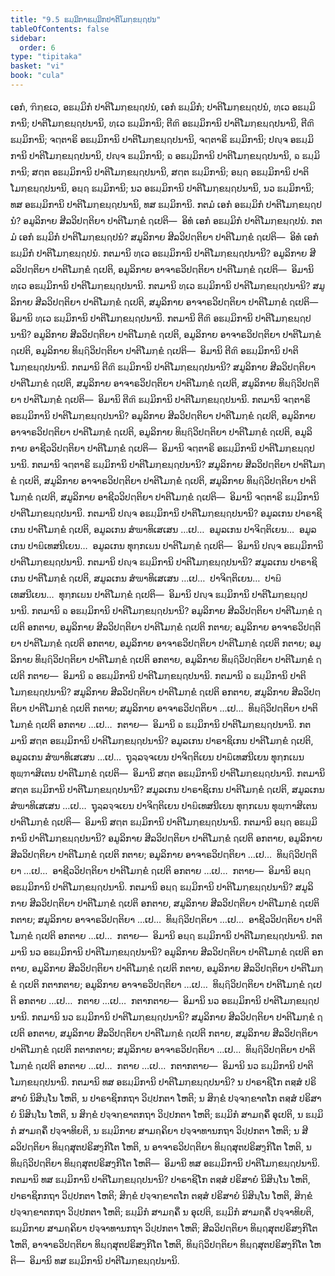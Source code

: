 ```yaml
---
title: "9.5 ຘມ຺ມິກາຘມ຺ມິກປາຕິໂມກ຺ຂຏ຺ຐປນ"
tableOfContents: false
sidebar:
  order: 6
type: "tipitaka"
basket: "vi"
book: "cula"
---
```



<DynamicBreadcrumb />

<Division number="387" book="cula">

<Paragraph number="1883" book="cula">
ເອກໍ, ຠິກ຺ຂເວ, ອຘມ຺ມິກໍ ປາຕິໂມກ຺ຂຏ຺ຐປນໍ, ເອກໍ ຘມ຺ມິກໍ; ປາຕິໂມກ຺ຂຏ຺ຐປນໍ, ທ຺ເວ ອຘມ຺ມິການິ; ປາຕິໂມກ຺ຂຏ຺ຐປນານິ, ທ຺ເວ ຘມ຺ມິການິ; ຕີຓິ ອຘມ຺ມິການິ ປາຕິໂມກ຺ຂຏ຺ຐປນານິ, ຕີຓິ ຘມ຺ມິການິ; ຈຕ຺ຕາຣິ ອຘມ຺ມິການິ ປາຕິໂມກ຺ຂຏ຺ຐປນານິ, ຈຕ຺ຕາຣິ ຘມ຺ມິການິ; ປຎ຺ຈ ອຘມ຺ມິການິ ປາຕິໂມກ຺ຂຏ຺ຐປນານິ, ປຎ຺ຈ ຘມ຺ມິການິ; ຉ ອຘມ຺ມິການິ ປາຕິໂມກ຺ຂຏ຺ຐປນານິ, ຉ ຘມ຺ມິການິ; ສຕ຺ຕ ອຘມ຺ມິການິ ປາຕິໂມກ຺ຂຏ຺ຐປນານິ, ສຕ຺ຕ ຘມ຺ມິການິ; ອຏ຺ຐ ອຘມ຺ມິການິ ປາຕິໂມກ຺ຂຏ຺ຐປນານິ, ອຏ຺ຐ ຘມ຺ມິການິ; ນວ ອຘມ຺ມິການິ ປາຕິໂມກ຺ຂຏ຺ຐປນານິ, ນວ ຘມ຺ມິການິ; ທສ ອຘມ຺ມິການິ ປາຕິໂມກ຺ຂຏ຺ຐປນານິ, ທສ ຘມ຺ມິການິ.
</Paragraph>

<Paragraph number="1884" book="cula">
ກຕມໍ ເອກໍ ອຘມ຺ມິກໍ ປາຕິໂມກ຺ຂຏ຺ຐປນໍ? ອມູລິກາຍ ສີລວິປຕ຺ຕິຍາ ປາຕິໂມກ຺ຂໍ ຐເປຕິ—  ອິທໍ ເອກໍ ອຘມ຺ມິກໍ ປາຕິໂມກ຺ຂຏ຺ຐປນໍ. ກຕມໍ ເອກໍ ຘມ຺ມິກໍ ປາຕິໂມກ຺ຂຏ຺ຐປນໍ? ສມູລິກາຍ ສີລວິປຕ຺ຕິຍາ ປາຕິໂມກ຺ຂໍ ຐເປຕິ—  ອິທໍ ເອກໍ ຘມ຺ມິກໍ ປາຕິໂມກ຺ຂຏ຺ຐປນໍ.
</Paragraph>

<Paragraph number="1885" book="cula">
ກຕມານິ ທ຺ເວ ອຘມ຺ມິການິ ປາຕິໂມກ຺ຂຏ຺ຐປນານິ? ອມູລິກາຍ ສີລວິປຕ຺ຕິຍາ ປາຕິໂມກ຺ຂໍ ຐເປຕິ, ອມູລິກາຍ ອາຈາຣວິປຕ຺ຕິຍາ ປາຕິໂມກ຺ຂໍ ຐເປຕິ—  ອິມານິ ທ຺ເວ ອຘມ຺ມິການິ ປາຕິໂມກ຺ຂຏ຺ຐປນານິ. ກຕມານິ ທ຺ເວ ຘມ຺ມິການິ ປາຕິໂມກ຺ຂຏ຺ຐປນານິ? ສມູລິກາຍ ສີລວິປຕ຺ຕິຍາ ປາຕິໂມກ຺ຂໍ ຐເປຕິ, ສມູລິກາຍ ອາຈາຣວິປຕ຺ຕິຍາ ປາຕິໂມກ຺ຂໍ ຐເປຕິ—  ອິມານິ ທ຺ເວ ຘມ຺ມິການິ ປາຕິໂມກ຺ຂຏ຺ຐປນານິ.
</Paragraph>

<Paragraph number="1886" book="cula">
ກຕມານິ ຕີຓິ ອຘມ຺ມິການິ ປາຕິໂມກ຺ຂຏ຺ຐປນານິ? ອມູລິກາຍ ສີລວິປຕ຺ຕິຍາ ປາຕິໂມກ຺ຂໍ ຐເປຕິ, ອມູລິກາຍ ອາຈາຣວິປຕ຺ຕິຍາ ປາຕິໂມກ຺ຂໍ ຐເປຕິ, ອມູລິກາຍ ທິຏ຺ຐິວິປຕ຺ຕິຍາ ປາຕິໂມກ຺ຂໍ ຐເປຕິ—  ອິມານິ ຕີຓິ ອຘມ຺ມິການິ ປາຕິໂມກ຺ຂຏ຺ຐປນານິ. ກຕມານິ ຕີຓິ ຘມ຺ມິການິ ປາຕິໂມກ຺ຂຏ຺ຐປນານິ? ສມູລິກາຍ ສີລວິປຕ຺ຕິຍາ ປາຕິໂມກ຺ຂໍ ຐເປຕິ, ສມູລິກາຍ ອາຈາຣວິປຕ຺ຕິຍາ ປາຕິໂມກ຺ຂໍ ຐເປຕິ, ສມູລິກາຍ ທິຏ຺ຐິວິປຕ຺ຕິຍາ ປາຕິໂມກ຺ຂໍ ຐເປຕິ—  ອິມານິ ຕີຓິ ຘມ຺ມິການິ ປາຕິໂມກ຺ຂຏ຺ຐປນານິ.
</Paragraph>

<Paragraph number="1887" book="cula">
ກຕມານິ ຈຕ຺ຕາຣິ ອຘມ຺ມິການິ ປາຕິໂມກ຺ຂຏ຺ຐປນານິ? ອມູລິກາຍ ສີລວິປຕ຺ຕິຍາ ປາຕິໂມກ຺ຂໍ ຐເປຕິ, ອມູລິກາຍ ອາຈາຣວິປຕ຺ຕິຍາ ປາຕິໂມກ຺ຂໍ ຐເປຕິ, ອມູລິກາຍ ທິຏ຺ຐິວິປຕ຺ຕິຍາ ປາຕິໂມກ຺ຂໍ ຐເປຕິ, ອມູລິກາຍ ອາຊີວວິປຕ຺ຕິຍາ ປາຕິໂມກ຺ຂໍ ຐເປຕິ—  ອິມານິ ຈຕ຺ຕາຣິ ອຘມ຺ມິການິ ປາຕິໂມກ຺ຂຏ຺ຐປນານິ. ກຕມານິ ຈຕ຺ຕາຣິ ຘມ຺ມິການິ ປາຕິໂມກ຺ຂຏ຺ຐປນານິ? ສມູລິກາຍ ສີລວິປຕ຺ຕິຍາ ປາຕິໂມກ຺ຂໍ ຐເປຕິ, ສມູລິກາຍ ອາຈາຣວິປຕ຺ຕິຍາ ປາຕິໂມກ຺ຂໍ ຐເປຕິ, ສມູລິກາຍ ທິຏ຺ຐິວິປຕ຺ຕິຍາ ປາຕິໂມກ຺ຂໍ ຐເປຕິ, ສມູລິກາຍ ອາຊີວວິປຕ຺ຕິຍາ ປາຕິໂມກ຺ຂໍ ຐເປຕິ—  ອິມານິ ຈຕ຺ຕາຣິ ຘມ຺ມິການິ ປາຕິໂມກ຺ຂຏ຺ຐປນານິ.
</Paragraph>

<Paragraph number="1888" book="cula">
ກຕມານິ ປຎ຺ຈ ອຘມ຺ມິການິ ປາຕິໂມກ຺ຂຏ຺ຐປນານິ? ອມູລເກນ ປາຣາຊິເກນ ປາຕິໂມກ຺ຂໍ ຐເປຕິ, ອມູລເກນ ສໍຆາທິເສເສນ …ເປ…  ອມູລເກນ ປາຈິຕ຺ຕິເຍນ…  ອມູລເກນ ປາຏິເທສນີເຍນ…  ອມູລເກນ ທຸກ຺ກເຏນ ປາຕິໂມກ຺ຂໍ ຐເປຕິ—  ອິມານິ ປຎ຺ຈ ອຘມ຺ມິການິ ປາຕິໂມກ຺ຂຏ຺ຐປນານິ. ກຕມານິ ປຎ຺ຈ ຘມ຺ມິການິ ປາຕິໂມກ຺ຂຏ຺ຐປນານິ? ສມູລເກນ ປາຣາຊິເກນ ປາຕິໂມກ຺ຂໍ ຐເປຕິ, ສມູລເກນ ສໍຆາທິເສເສນ …ເປ…  ປາຈິຕ຺ຕິເຍນ…  ປາຏິເທສນີເຍນ…  ທຸກ຺ກເຏນ ປາຕິໂມກ຺ຂໍ ຐເປຕິ—  ອິມານິ ປຎ຺ຈ ຘມ຺ມິການິ ປາຕິໂມກ຺ຂຏ຺ຐປນານິ.
</Paragraph>

<Paragraph number="1889" book="cula">
ກຕມານິ ຉ ອຘມ຺ມິການິ ປາຕິໂມກ຺ຂຏ຺ຐປນານິ? ອມູລິກາຍ ສີລວິປຕ຺ຕິຍາ ປາຕິໂມກ຺ຂໍ ຐເປຕິ ອກຕາຍ, ອມູລິກາຍ ສີລວິປຕ຺ຕິຍາ ປາຕິໂມກ຺ຂໍ ຐເປຕິ ກຕາຍ; ອມູລິກາຍ ອາຈາຣວິປຕ຺ຕິຍາ ປາຕິໂມກ຺ຂໍ ຐເປຕິ ອກຕາຍ, ອມູລິກາຍ ອາຈາຣວິປຕ຺ຕິຍາ ປາຕິໂມກ຺ຂໍ ຐເປຕິ ກຕາຍ; ອມູລິກາຍ ທິຏ຺ຐິວິປຕ຺ຕິຍາ ປາຕິໂມກ຺ຂໍ ຐເປຕິ ອກຕາຍ, ອມູລິກາຍ ທິຏ຺ຐິວິປຕ຺ຕິຍາ ປາຕິໂມກ຺ຂໍ ຐເປຕິ ກຕາຍ—  ອິມານິ ຉ ອຘມ຺ມິການິ ປາຕິໂມກ຺ຂຏ຺ຐປນານິ. ກຕມານິ ຉ ຘມ຺ມິການິ ປາຕິໂມກ຺ຂຏ຺ຐປນານິ? ສມູລິກາຍ ສີລວິປຕ຺ຕິຍາ ປາຕິໂມກ຺ຂໍ ຐເປຕິ ອກຕາຍ, ສມູລິກາຍ ສີລວິປຕ຺ຕິຍາ ປາຕິໂມກ຺ຂໍ ຐເປຕິ ກຕາຍ; ສມູລິກາຍ ອາຈາຣວິປຕ຺ຕິຍາ …ເປ…  ທິຏ຺ຐິວິປຕ຺ຕິຍາ ປາຕິໂມກ຺ຂໍ ຐເປຕິ ອກຕາຍ …ເປ…  ກຕາຍ—  ອິມານິ ຉ ຘມ຺ມິການິ ປາຕິໂມກ຺ຂຏ຺ຐປນານິ.
</Paragraph>

<Paragraph number="1890" book="cula">
ກຕມານິ ສຕ຺ຕ ອຘມ຺ມິການິ ປາຕິໂມກ຺ຂຏ຺ຐປນານິ? ອມູລເກນ ປາຣາຊິເກນ ປາຕິໂມກ຺ຂໍ ຐເປຕິ, ອມູລເກນ ສໍຆາທິເສເສນ …ເປ…  ຖຸລ຺ລຈ຺ຈເຍນ ປາຈິຕ຺ຕິເຍນ ປາຏິເທສນີເຍນ ທຸກ຺ກເຏນ ທຸພ຺ຠາສິເຕນ ປາຕິໂມກ຺ຂໍ ຐເປຕິ—  ອິມານິ ສຕ຺ຕ ອຘມ຺ມິການິ ປາຕິໂມກ຺ຂຏ຺ຐປນານິ. ກຕມານິ ສຕ຺ຕ ຘມ຺ມິການິ ປາຕິໂມກ຺ຂຏ຺ຐປນານິ? ສມູລເກນ ປາຣາຊິເກນ ປາຕິໂມກ຺ຂໍ ຐເປຕິ, ສມູລເກນ ສໍຆາທິເສເສນ …ເປ…  ຖຸລ຺ລຈ຺ຈເຍນ ປາຈິຕ຺ຕິເຍນ ປາຏິເທສນີເຍນ ທຸກ຺ກເຏນ ທຸພ຺ຠາສິເຕນ ປາຕິໂມກ຺ຂໍ ຐເປຕິ—  ອິມານິ ສຕ຺ຕ ຘມ຺ມິການິ ປາຕິໂມກ຺ຂຏ຺ຐປນານິ.
</Paragraph>

<Paragraph number="1891" book="cula">
ກຕມານິ ອຏ຺ຐ ອຘມ຺ມິການິ ປາຕິໂມກ຺ຂຏ຺ຐປນານິ? ອມູລິກາຍ ສີລວິປຕ຺ຕິຍາ ປາຕິໂມກ຺ຂໍ ຐເປຕິ ອກຕາຍ, ອມູລິກາຍ ສີລວິປຕ຺ຕິຍາ ປາຕິໂມກ຺ຂໍ ຐເປຕິ ກຕາຍ; ອມູລິກາຍ ອາຈາຣວິປຕ຺ຕິຍາ …ເປ…  ທິຏ຺ຐິວິປຕ຺ຕິຍາ …ເປ…  ອາຊີວວິປຕ຺ຕິຍາ ປາຕິໂມກ຺ຂໍ ຐເປຕິ ອກຕາຍ …ເປ…  ກຕາຍ—  ອິມານິ ອຏ຺ຐ ອຘມ຺ມິການິ ປາຕິໂມກ຺ຂຏ຺ຐປນານິ. ກຕມານິ ອຏ຺ຐ ຘມ຺ມິການິ ປາຕິໂມກ຺ຂຏ຺ຐປນານິ? ສມູລິກາຍ ສີລວິປຕ຺ຕິຍາ ປາຕິໂມກ຺ຂໍ ຐເປຕິ ອກຕາຍ, ສມູລິກາຍ ສີລວິປຕ຺ຕິຍາ ປາຕິໂມກ຺ຂໍ ຐເປຕິ ກຕາຍ; ສມູລິກາຍ ອາຈາຣວິປຕ຺ຕິຍາ …ເປ…  ທິຏ຺ຐິວິປຕ຺ຕິຍາ …ເປ…  ອາຊີວວິປຕ຺ຕິຍາ ປາຕິໂມກ຺ຂໍ ຐເປຕິ ອກຕາຍ …ເປ…  ກຕາຍ—  ອິມານິ ອຏ຺ຐ ຘມ຺ມິການິ ປາຕິໂມກ຺ຂຏ຺ຐປນານິ.
</Paragraph>

<Paragraph number="1892" book="cula">
ກຕມານິ ນວ ອຘມ຺ມິການິ ປາຕິໂມກ຺ຂຏ຺ຐປນານິ? ອມູລິກາຍ ສີລວິປຕ຺ຕິຍາ ປາຕິໂມກ຺ຂໍ ຐເປຕິ ອກຕາຍ, ອມູລິກາຍ ສີລວິປຕ຺ຕິຍາ ປາຕິໂມກ຺ຂໍ ຐເປຕິ ກຕາຍ, ອມູລິກາຍ ສີລວິປຕ຺ຕິຍາ ປາຕິໂມກ຺ຂໍ ຐເປຕິ ກຕາກຕາຍ; ອມູລິກາຍ ອາຈາຣວິປຕ຺ຕິຍາ …ເປ…  ທິຏ຺ຐິວິປຕ຺ຕິຍາ ປາຕິໂມກ຺ຂໍ ຐເປຕິ ອກຕາຍ …ເປ…  ກຕາຍ …ເປ…  ກຕາກຕາຍ—  ອິມານິ ນວ ອຘມ຺ມິການິ ປາຕິໂມກ຺ຂຏ຺ຐປນານິ. ກຕມານິ ນວ ຘມ຺ມິການິ ປາຕິໂມກ຺ຂຏ຺ຐປນານິ? ສມູລິກາຍ ສີລວິປຕ຺ຕິຍາ ປາຕິໂມກ຺ຂໍ ຐເປຕິ ອກຕາຍ, ສມູລິກາຍ ສີລວິປຕ຺ຕິຍາ ປາຕິໂມກ຺ຂໍ ຐເປຕິ ກຕາຍ, ສມູລິກາຍ ສີລວິປຕ຺ຕິຍາ ປາຕິໂມກ຺ຂໍ ຐເປຕິ ກຕາກຕາຍ; ສມູລິກາຍ ອາຈາຣວິປຕ຺ຕິຍາ …ເປ…  ທິຏ຺ຐິວິປຕ຺ຕິຍາ ປາຕິໂມກ຺ຂໍ ຐເປຕິ ອກຕາຍ …ເປ…  ກຕາຍ …ເປ…  ກຕາກຕາຍ—  ອິມານິ ນວ ຘມ຺ມິການິ ປາຕິໂມກ຺ຂຏ຺ຐປນານິ.
</Paragraph>

<Paragraph number="1893" book="cula">
ກຕມານິ ທສ ອຘມ຺ມິການິ ປາຕິໂມກ຺ຂຏ຺ຐປນານິ? ນ ປາຣາຊິໂກ ຕສ຺ສໍ ປຣິສາຍໍ ນິສິນ຺ໂນ ໂຫຕິ, ນ ປາຣາຊິກກຖາ ວິປ຺ປກຕາ ໂຫຕິ; ນ ສິກ຺ຂໍ ປຈ຺ຈກ຺ຂາຕໂກ ຕສ຺ສໍ ປຣິສາຍໍ ນິສິນ຺ໂນ ໂຫຕິ, ນ ສິກ຺ຂໍ ປຈ຺ຈກ຺ຂາຕກຖາ ວິປ຺ປກຕາ ໂຫຕິ; ຘມ຺ມິກໍ ສາມຄ຺ຄິໍ ອຸເປຕິ, ນ ຘມ຺ມິກໍ ສາມຄ຺ຄິໍ ປຈ຺ຈາທິຍຕິ, ນ ຘມ຺ມິກາຍ ສາມຄ຺ຄິຍາ ປຈ຺ຈາທານກຖາ ວິປ຺ປກຕາ ໂຫຕິ; ນ ສີລວິປຕ຺ຕິຍາ ທິຏ຺ຐສຸຕປຣິສງ຺ກິໂຕ ໂຫຕິ, ນ ອາຈາຣວິປຕ຺ຕິຍາ ທິຏ຺ຐສຸຕປຣິສງ຺ກິໂຕ ໂຫຕິ, ນ ທິຏ຺ຐິວິປຕ຺ຕິຍາ ທິຏ຺ຐສຸຕປຣິສງ຺ກິໂຕ ໂຫຕິ—  ອິມານິ ທສ ອຘມ຺ມິການິ ປາຕິໂມກ຺ຂຏ຺ຐປນານິ. ກຕມານິ ທສ ຘມ຺ມິການິ ປາຕິໂມກ຺ຂຏ຺ຐປນານິ? ປາຣາຊິໂກ ຕສ຺ສໍ ປຣິສາຍໍ ນິສິນ຺ໂນ ໂຫຕິ, ປາຣາຊິກກຖາ ວິປ຺ປກຕາ ໂຫຕິ; ສິກ຺ຂໍ ປຈ຺ຈກ຺ຂາຕໂກ ຕສ຺ສໍ ປຣິສາຍໍ ນິສິນ຺ໂນ ໂຫຕິ, ສິກ຺ຂໍ ປຈ຺ຈກ຺ຂາຕກຖາ ວິປ຺ປກຕາ ໂຫຕິ; ຘມ຺ມິກໍ ສາມຄ຺ຄິໍ ນ ອຸເປຕິ, ຘມ຺ມິກໍ ສາມຄ຺ຄິໍ ປຈ຺ຈາທິຍຕິ, ຘມ຺ມິກາຍ ສາມຄ຺ຄິຍາ ປຈ຺ຈາທານກຖາ ວິປ຺ປກຕາ ໂຫຕິ; ສີລວິປຕ຺ຕິຍາ ທິຏ຺ຐສຸຕປຣິສງ຺ກິໂຕ ໂຫຕິ, ອາຈາຣວິປຕ຺ຕິຍາ ທິຏ຺ຐສຸຕປຣິສງ຺ກິໂຕ ໂຫຕິ, ທິຏ຺ຐິວິປຕ຺ຕິຍາ ທິຏ຺ຐສຸຕປຣິສງ຺ກິໂຕ ໂຫຕິ—  ອິມານິ ທສ ຘມ຺ມິການິ ປາຕິໂມກ຺ຂຏ຺ຐປນານິ.
</Paragraph>
</Division>